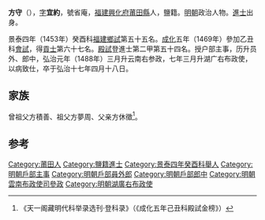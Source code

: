 '''方守'''（{{bd|1436年||1504年|}}），[[表字|字]]'''宜約'''，號省庵，[[福建|福建]][[興化府|興化府]][[莆田縣|莆田縣]]人，鹽籍。[[明朝|明朝]]政治人物。[[進士|進士]]出身。

景泰四年（1453年）癸酉科[[福建|福建]][[鄉試|鄉試]]第五十五名。[[成化|成化]]五年（1469年）參加乙丑科[[會試|會試]]，得[[貢士|貢士]]第六十七名。[[殿試|殿試]]登進士第二甲第五十四名。授户部主事，历升员外、郎中，弘治元年（1488年）三月升云南右参政，七年三月升湖广右布政使，以病致仕，卒于弘治十七年四月十八日。

==家族==
曾祖父方積善、祖父方夢周、父亲方休徵<ref>《天一阁藏明代科举录选刊·登科录》（《成化五年己丑科殿試金榜》）</ref>。

==参考==
{{reflist}}
{{明朝人物小作品}}
{{成化五年己丑科殿試金榜}}

[[Category:莆田人|Category:莆田人]]
[[Category:鹽籍進士|Category:鹽籍進士]]
[[Category:景泰四年癸酉科舉人|Category:景泰四年癸酉科舉人]]
[[Category:明朝戶部主事|Category:明朝戶部主事]]
[[Category:明朝戶部員外郎|Category:明朝戶部員外郎]]
[[Category:明朝戶部郎中|Category:明朝戶部郎中]]
[[Category:明朝雲南布政使司參政|Category:明朝雲南布政使司參政]]
[[Category:明朝湖廣右布政使|Category:明朝湖廣右布政使]]